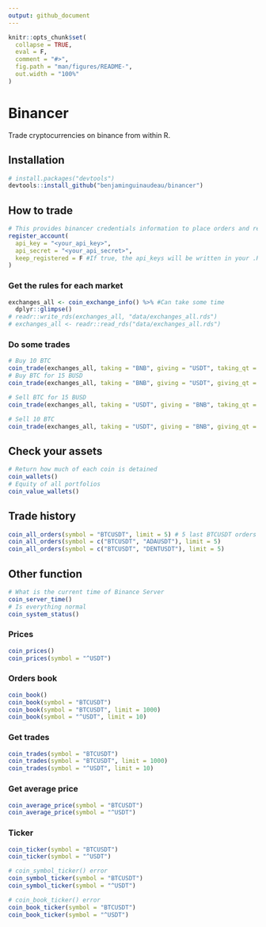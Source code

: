 ```yaml
---
output: github_document
---
```


<!-- README.md is generated from README.Rmd. Please edit that file -->

```r
knitr::opts_chunk$set(
  collapse = TRUE,
  eval = F,
  comment = "#>",
  fig.path = "man/figures/README-",
  out.width = "100%"
)
```

# Binancer

<!-- badges: start -->
<!-- badges: end -->

Trade cryptocurrencies on binance from within R.

## Installation

``` r
# install.packages("devtools")
devtools::install_github("benjaminguinaudeau/binancer")
```

## How to trade 

```r
# This provides binancer credentials information to place orders and retrieve order information
register_account(
  api_key = "<your_api_key>",
  api_secret = "<your_api_secret>", 
  keep_registered = F #If true, the api_keys will be written in your .Renviron and load at each new session
)
```

### Get the rules for each market

```r
exchanges_all <- coin_exchange_info() %>% #Can take some time
  dplyr::glimpse()
# readr::write_rds(exchanges_all, "data/exchanges_all.rds")
# exchanges_all <- readr::read_rds("data/exchanges_all.rds")
```


### Do some trades

```r
# Buy 10 BTC
coin_trade(exchanges_all, taking = "BNB", giving = "USDT", taking_qt = .1, test = T, verbose = T)
# Buy BTC for 15 BUSD
coin_trade(exchanges_all, taking = "BNB", giving = "USDT", giving_qt = 15, test = T, verbose = T)

# Sell BTC for 15 BUSD
coin_trade(exchanges_all, taking = "USDT", giving = "BNB", taking_qt = 15, test = T, verbose = T)

# Sell 10 BTC 
coin_trade(exchanges_all, taking = "USDT", giving = "BNB", giving_qt = .125, test = T, verbose = T)
```


## Check your assets

```r
# Return how much of each coin is detained
coin_wallets() 
# Equity of all portfolios
coin_value_wallets() 
```

## Trade history

```r
coin_all_orders(symbol = "BTCUSDT", limit = 5) # 5 last BTCUSDT orders
coin_all_orders(symbol = c("BTCUSDT", "ADAUSDT"), limit = 5)
coin_all_orders(symbol = c("BTCUSDT", "DENTUSDT"), limit = 5)
```


## Other function

```r
# What is the current time of Binance Server
coin_server_time()
# Is everything normal
coin_system_status()
```

### Prices

```r
coin_prices()
coin_prices(symbol = "^USDT")
```

### Orders book

```r
coin_book()
coin_book(symbol = "BTCUSDT")
coin_book(symbol = "BTCUSDT", limit = 1000)
coin_book(symbol = "^USDT", limit = 10)
```

### Get trades

```r
coin_trades(symbol = "BTCUSDT")
coin_trades(symbol = "BTCUSDT", limit = 1000)
coin_trades(symbol = "^USDT", limit = 10)
```
### Get average price

```r
coin_average_price(symbol = "BTCUSDT")
coin_average_price(symbol = "^USDT")
```

### Ticker

```r
coin_ticker(symbol = "BTCUSDT")
coin_ticker(symbol = "^USDT")

# coin_symbol_ticker() error
coin_symbol_ticker(symbol = "BTCUSDT")
coin_symbol_ticker(symbol = "^USDT")

# coin_book_ticker() error
coin_book_ticker(symbol = "BTCUSDT")
coin_book_ticker(symbol = "^USDT")
```
